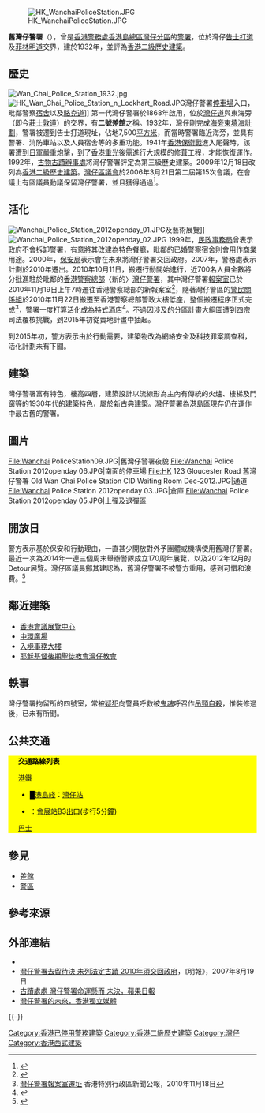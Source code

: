 {{不是|灣仔警署}}
{{coord|22|16|45|N|114|10|31|E|type:landmark|display=title}}
[[File:HK_WanchaiPoliceStation.JPG|thumb]]

'''舊灣仔警署'''（{{lang-en|Old Wan Chai Police Station}}），曾是[[香港警務處|香港警務處]][[香港島總區|香港島總區]][[灣仔分區|灣仔分區]]的[[警署|警署]]，位於灣仔[[告士打道|告士打道]]及[[菲林明道|菲林明道]]交界，建於1932年，並評為[[香港二級歷史建築|香港二級歷史建築]]。

==歷史==
[[File:Wan_Chai_Police_Station_1932.jpg|thumb]]
[[File:HK_Wan_Chai_Police_Station_n_Lockhart_Road.JPG|thumb]]灣仔警署[[停車場|停車場]]入口，毗鄰警察[[宿舍|宿舍]]以及[[駱克道|駱克道]]]]
第一代灣仔警署於1868年啟用，位於[[灣仔道|灣仔道]]與東海旁（即今[[莊士敦道|莊士敦道]]）的交界，有'''二號差館'''之稱。1932年，灣仔剛完成[[海旁東填海計劃|海旁東填海計劃]]，警署被遷到告士打道現址，佔地7,500[[平方米|平方米]]，而當時警署臨近海旁，並具有警署、消防車站以及人員宿舍等的多重功能。1941年[[香港保衛戰|香港保衛戰]]進入尾聲時，該署遭到[[日軍|日軍]]嚴重炮擊，到了[[香港重光|香港重光]]後需進行大規模的修葺工程，才能恢復運作。1992年，[[古物古蹟辦事處|古物古蹟辦事處]]將灣仔警署評定為第三級歷史建築。2009年12月18日改列為[[香港二級歷史建築|香港二級歷史建築]]。[[灣仔區議會|灣仔區議會]]於2006年3月21日第二屆第15次會議，在會議上有區議員動議保留灣仔警署，並且獲得通過<ref>{{cite news|author =|url =http://www.districtcouncils.gov.hk/wc_d/chinese/doc_2006/minutes/DC/DC-min15.doc|title =香港特別行政區第二屆灣仔區議會第十五次會議記錄|work =灣仔區議會|page =|date =|deadurl =yes|archiveurl =https://web.archive.org/web/20070929083244/http://www.districtcouncils.gov.hk/wc_d/chinese/doc_2006/minutes/DC/DC-min15.doc|archivedate =2007-09-29|accessdate =2007-08-19}}</ref>。

==活化==
[[File:Wanchai_Police_Station_2012openday_01.JPG|thumb]]及藝術展覽]]
[[File:Wanchai_Police_Station_2012openday_02.JPG|thumb]]
1999年，[[民政事務局|民政事務局]]曾表示政府不會拆卸警署，有意將其改建為特色餐廳，毗鄰的已婚警察宿舍則會用作[[商業|商業]]用途。2000年，[[保安局_(香港)|保安局]]表示會在未來將灣仔警署交回政府。2007年，警務處表示計劃於2010年遷出。2010年10月11日，搬遷行動開始進行，近700名人員全數將分批進駐於毗鄰的[[香港警察總部|香港警察總部]]〈新的〉[[灣仔警署|灣仔警署]]，其中灣仔警署[[報案室|報案室]]已於2010年11月19日上午7時遷往香港警察總部的新報案室<ref>{{Cite web |url=http://hk.news.yahoo.com/article/101113/3/l8nn.html |title=灣仔警署完成任務待活化 |access-date=2010-11-18 |archive-date=2010-11-18 |archive-url=https://web.archive.org/web/20101118195413/http://hk.news.yahoo.com/article/101113/3/l8nn.html |dead-url=no }}</ref>，隨著灣仔警區的[[警民關係組|警民關係組]]於2010年11月22日搬遷至香港警察總部警政大樓低座，整個搬遷程序正式完成<ref>[http://www.info.gov.hk/gia/general/201011/18/P201011180188.htm 灣仔警署報案室遷址] {{Wayback|url=http://www.info.gov.hk/gia/general/201011/18/P201011180188.htm |date=20190901230356 }}香港特別行政區新聞公報，2010年11月18日</ref>，警署一度打算活化成為特式酒店<ref>{{Cite web |url=http://hk.news.yahoo.com/article/101016/3/kram.html |title=灣仔警署警員分批遷總部 |access-date=2010-10-17 |archive-date=2010-10-20 |archive-url=https://web.archive.org/web/20101020092409/http://hk.news.yahoo.com/article/101016/3/kram.html |dead-url=no }}</ref>。不過因涉及的分區計畫大綱圖遭到四宗司法覆核挑戰，到2015年初從賣地計畫中抽起。

到2015年初，警方表示由於行動需要，建築物改為網絡安全及科技罪案調查科，活化計劃未有下聞。

==建築==
灣仔警署富有特色，樓高四層，建築設計以流線形為主內有傳統的火爐、樓梯及門窗等的1930年代的建築特色，屬於新古典建築。灣仔警署為港島區現存仍在運作中最古舊的警署。

==圖片==
<gallery mode="packed" heights="150" style="text-align:left">
File:Wanchai PoliceStation09.JPG|舊灣仔警署夜貌
File:Wanchai Police Station 2012openday 06.JPG|南面的停車場
File:HK 123 Gloucester Road 舊灣仔警署 Old Wan Chai Police Station CID Waiting Room Dec-2012.JPG|通道
File:Wanchai Police Station 2012openday 03.JPG|倉庫
File:Wanchai Police Station 2012openday 05.JPG|上彈及退彈區
</gallery>

==開放日==
警方表示基於保安和行動理由，一直甚少開放對外予團體或機構使用舊灣仔警署。最近一次為2014年一連三個周末舉辦警隊成立170周年展覽，以及2012年12月的Detour展覽。灣仔區議員鄭其建認為，舊灣仔警署不被警方重用，感到可惜和浪費。<ref>{{cite news|title=分區大綱遭覆核 落實活化現變數 警「翻兜」舊灣仔警署 網絡罪案科進駐|url=https://hk.news.yahoo.com/%E5%88%86%E5%8D%80%E5%A4%A7%E7%B6%B1%E9%81%AD%E8%A6%86%E6%A0%B8-%E8%90%BD%E5%AF%A6%E6%B4%BB%E5%8C%96%E7%8F%BE%E8%AE%8A%E6%95%B8-%E8%AD%A6-%E7%BF%BB%E5%85%9C-%E8%88%8A%E7%81%A3%E4%BB%94%E8%AD%A6%E7%BD%B2-%E7%B6%B2%E7%B5%A1%E7%BD%AA%E6%A1%88%E7%A7%91%E9%80%B2%E9%A7%90-215520726.html|accessdate=2017-08-09|publisher=星島日報|date=2015-10-19|archive-date=2018-08-31|archive-url=https://web.archive.org/web/20180831211706/https://hk.news.yahoo.com/%E5%88%86%E5%8D%80%E5%A4%A7%E7%B6%B1%E9%81%AD%E8%A6%86%E6%A0%B8-%E8%90%BD%E5%AF%A6%E6%B4%BB%E5%8C%96%E7%8F%BE%E8%AE%8A%E6%95%B8-%E8%AD%A6-%E7%BF%BB%E5%85%9C-%E8%88%8A%E7%81%A3%E4%BB%94%E8%AD%A6%E7%BD%B2-%E7%B6%B2%E7%B5%A1%E7%BD%AA%E6%A1%88%E7%A7%91%E9%80%B2%E9%A7%90-215520726.html|dead-url=no}}</ref>

== 鄰近建築 ==
* [[香港會議展覽中心|香港會議展覽中心]]
* [[中環廣場|中環廣場]]
* [[入境事務大樓|入境事務大樓]]
* [[耶穌基督後期聖徒教會灣仔教會|耶穌基督後期聖徒教會灣仔教會]]

==軼事==
灣仔警署拘留所的四號室，常被[[疑犯|疑犯]]向警員呼救被[[鬼魂|鬼魂]]呼召作[[吊頸|吊頸]][[自殺|自殺]]，惟裝修過後，已未有所聞。

==公共交通==
{{stack begin | align=center | clear=false | float=center}}
<div class="NavFrame collapsed" style="color: black; background-color: yellow; margin: 0 auto; padding: 0 10px; text-align: left;"><div class="NavHead" style="background-color: yellow; margin: 0 auto; padding: 0 10px; font-weight:normal;">'''交通路線列表'''</div><div class="NavContent" style="background-color: yellow; margin: 0 auto; padding: 0 10px;">
;[[港鐵|港鐵]]
*<font color="{{港島綫色彩}}">█</font>[[港島綫|港島綫]]：[[灣仔站|灣仔站]]

*{{港铁路线标志|EAL}}：[[會展站|會展站]]B3出口(步行5分鐘) 
;[[香港巴士|巴士]]
{{港島巴士簡單列表|2|18|18P|25|40M|70|70P|260|511|720|720A|720P|722|780|780P|788|789}}
{{過海隧道巴士簡單列表|103|104|115|115P|182|302|307|307A|373|603|603S|619|619P|619X|641|673|680X|681|681P|690|690P|930A|967X|969X|N182|N307|N373|N691}}
{{大嶼山巴士簡單列表|A11|A12|N11}}
</div></div>
{{stack end}}

==參見==
* [[差館|差館]]
* [[警區|警區]]

==參考來源==
{{reflist}}

==外部連結==
{{commonscat|Wan Chai Police Station}}
*{{PDFlink|[http://www.legco.gov.hk/yr05-06/chinese/fc/pwsc/papers/p06-17c.pdf 財務委員會工務小組委員會討論文件 ]}}
*[http://hk.news.yahoo.com/070818/12/2dvmt.html 灣仔警署去留待決 未列法定古蹟 2010年須交回政府]，《明報》，2007年8月19日
*[https://web.archive.org/web/20070930210446/http://www1.appledaily.atnext.com/template/apple/art_main.cfm?iss_id=20070819&sec_id=4104&subsec_id=11867&art_id=10044269 古蹟處處 灣仔警署命運懸而 未決，蘋果日報]
*[https://web.archive.org/web/20070929083109/http://www.inmediahk.net/public/article?item_id=254060&group_id=11 灣仔警署的未來，香港獨立媒體]

{{-}}
{{香港警務設置}}
{{香港二級歷史建築}}

[[Category:香港已停用警務建築|Category:香港已停用警務建築]]
[[Category:香港二級歷史建築|Category:香港二級歷史建築]]
[[Category:灣仔|Category:灣仔]]
[[Category:香港西式建築|Category:香港西式建築]]